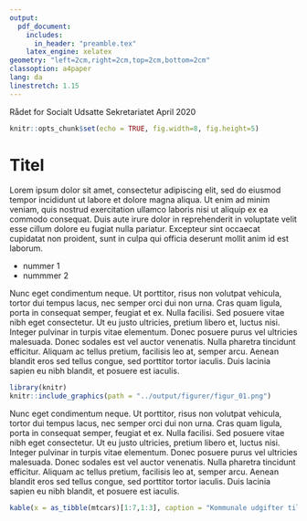 ---
output:
  pdf_document:
    includes:
      in_header: "preamble.tex"
    latex_engine: xelatex
geometry: "left=2cm,right=2cm,top=2cm,bottom=2cm"
classoption: a4paper
lang: da
linestretch: 1.15
---

Rådet for Socialt Udsatte \newline Sekretariatet \newline April 2020 

```{r setup, include=FALSE}
knitr::opts_chunk$set(echo = TRUE, fig.width=8, fig.height=5)
```

# Titel

Lorem ipsum dolor sit amet, consectetur adipiscing elit, sed do eiusmod tempor incididunt ut labore et dolore magna aliqua. Ut enim ad minim veniam, quis nostrud exercitation ullamco laboris nisi ut aliquip ex ea commodo consequat. Duis aute irure dolor in reprehenderit in voluptate velit esse cillum dolore eu fugiat nulla pariatur. Excepteur sint occaecat cupidatat non proident, sunt in culpa qui officia deserunt mollit anim id est laborum.\footnote{fodnote}

- nummer 1
- nummmer 2

Nunc eget condimentum neque. Ut porttitor, risus non volutpat vehicula, tortor dui tempus lacus, nec semper orci dui non urna. Cras quam ligula, porta in consequat semper, feugiat et ex. Nulla facilisi. Sed posuere vitae nibh eget consectetur. Ut eu justo ultricies, pretium libero et, luctus nisi. Integer pulvinar in turpis vitae elementum. Donec posuere purus vel ultricies malesuada. Donec sodales est vel auctor venenatis. Nulla pharetra tincidunt efficitur. Aliquam ac tellus pretium, facilisis leo at, semper arcu. Aenean blandit eros sed tellus congue, sed porttitor tortor iaculis. Duis lacinia sapien eu nibh blandit, et posuere est iaculis. 

```{r figur 1, echo=FALSE, fig.cap= "dit og dat (2018-pl)"}
library(knitr)
knitr::include_graphics(path = "../output/figurer/figur_01.png")
```

\newpage

Nunc eget condimentum neque. Ut porttitor, risus non volutpat vehicula, tortor dui tempus lacus, nec semper orci dui non urna. Cras quam ligula, porta in consequat semper, feugiat et ex. Nulla facilisi. Sed posuere vitae nibh eget consectetur. Ut eu justo ultricies, pretium libero et, luctus nisi. Integer pulvinar in turpis vitae elementum. Donec posuere purus vel ultricies malesuada. Donec sodales est vel auctor venenatis. Nulla pharetra tincidunt efficitur. Aliquam ac tellus pretium, facilisis leo at, semper arcu. Aenean blandit eros sed tellus congue, sed porttitor tortor iaculis. Duis lacinia sapien eu nibh blandit, et posuere est iaculis. 

```{r tabel, echo=FALSE, message=FALSE, warning=FALSE}
kable(x = as_tibble(mtcars)[1:7,1:3], caption = "Kommunale udgifter til socialt udsatte i mio. kr. (2018 priser)", booktabs = TRUE)
```



